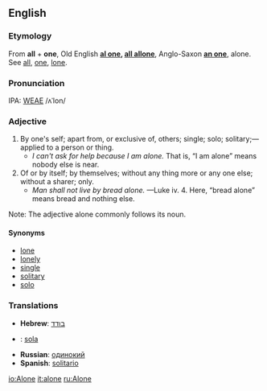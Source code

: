 ==English==
===Etymology===
From '''all''' + '''one''', Old English '''[[al one]], [[all allone]]''', Anglo-Saxon '''[[an one]]''', alone.  See [[all]], [[one]], [[lone]].

===Pronunciation===
IPA: [[WEAE]] /ʌˈlon/

===Adjective===
# By one's self; apart from, or exclusive of, others; single; solo; solitary;&mdash;applied to a person or thing.
#* ''I can't ask for help because I am alone.''  That is, &ldquo;I am alone&rdquo; means nobody else is near.
# Of or by itself; by themselves; without any thing more or any one else; without a sharer; only.
#* ''Man shall not live by bread alone.'' &mdash;Luke iv. 4.  Here, &ldquo;bread alone&rdquo; means bread and nothing else.

Note: The adjective alone commonly follows its noun.

====Synonyms====
*[[lone]]
*[[lonely]]
*[[single]]
*[[solitary]]
*[[solo]]

===Translations===
*'''Hebrew''': [[:he:בודד|בודד]]
* {{io}} : [[sola]]
*'''Russian''': [[:ru:одинокий|одинокий]]
*'''Spanish''': [[solitario]]

[[io:Alone]]
[[it:alone]]
[[ru:Alone]]